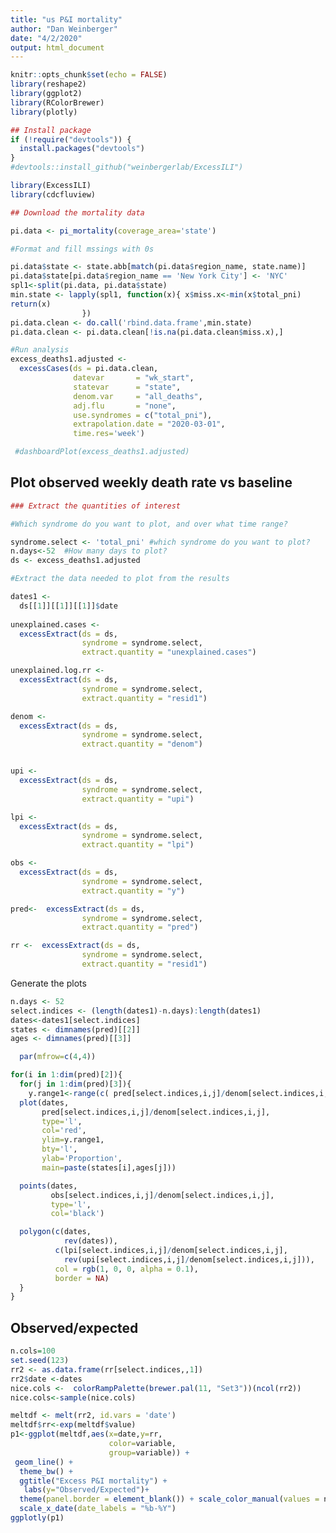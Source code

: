 ```yaml
---
title: "us P&I mortality"
author: "Dan Weinberger"
date: "4/2/2020"
output: html_document
---
```


```r
knitr::opts_chunk$set(echo = FALSE)
library(reshape2)
library(ggplot2)
library(RColorBrewer)
library(plotly)
```

```r
## Install package
if (!require("devtools")) {
  install.packages("devtools")
}
#devtools::install_github("weinbergerlab/ExcessILI")
```

```r
library(ExcessILI)
library(cdcfluview)
```


```r
## Download the mortality data

pi.data <- pi_mortality(coverage_area='state')

```

```r
#Format and fill mssings with 0s

pi.data$state <- state.abb[match(pi.data$region_name, state.name)]
pi.data$state[pi.data$region_name == 'New York City'] <- 'NYC'
spl1<-split(pi.data, pi.data$state)
min.state <- lapply(spl1, function(x){ x$miss.x<-min(x$total_pni)
return(x)
                })
pi.data.clean <- do.call('rbind.data.frame',min.state)
pi.data.clean <- pi.data.clean[!is.na(pi.data.clean$miss.x),]
```

```r
#Run analysis
excess_deaths1.adjusted <-
  excessCases(ds = pi.data.clean,
              datevar       = "wk_start",
              statevar      = "state",
              denom.var     = "all_deaths",
              adj.flu       = "none",
              use.syndromes = c("total_pni"),
              extrapolation.date = "2020-03-01",
              time.res='week')
```


```r
 #dashboardPlot(excess_deaths1.adjusted)
```


## Plot observed weekly death rate vs baseline


```r
### Extract the quantities of interest

#Which syndrome do you want to plot, and over what time range?

syndrome.select <- 'total_pni' #which syndrome do you want to plot?
n.days<-52  #How many days to plot?
ds <- excess_deaths1.adjusted
```
 
```r
#Extract the data needed to plot from the results

dates1 <-
  ds[[1]][[1]][[1]]$date
  
unexplained.cases <-
  excessExtract(ds = ds,
                syndrome = syndrome.select,
                extract.quantity = "unexplained.cases")

unexplained.log.rr <-
  excessExtract(ds = ds,
                syndrome = syndrome.select,
                extract.quantity = "resid1")

denom <-
  excessExtract(ds = ds,
                syndrome = syndrome.select,
                extract.quantity = "denom")


upi <-
  excessExtract(ds = ds,
                syndrome = syndrome.select,
                extract.quantity = "upi")

lpi <-
  excessExtract(ds = ds,
                syndrome = syndrome.select,
                extract.quantity = "lpi")

obs <-
  excessExtract(ds = ds,
                syndrome = syndrome.select,
                extract.quantity = "y")

pred<-  excessExtract(ds = ds,
                syndrome = syndrome.select,
                extract.quantity = "pred")

rr <-  excessExtract(ds = ds,
                syndrome = syndrome.select,
                extract.quantity = "resid1")
```

Generate the plots

```r
n.days <- 52
select.indices <- (length(dates1)-n.days):length(dates1)
dates<-dates1[select.indices]
states <- dimnames(pred)[[2]]
ages <- dimnames(pred)[[3]]
```


```r

  par(mfrow=c(4,4))

for(i in 1:dim(pred)[2]){
  for(j in 1:dim(pred)[3]){
    y.range1<-range(c( pred[select.indices,i,j]/denom[select.indices,i,j],obs[select.indices,i,j]/denom[select.indices,i,j], upi[select.indices,i,j]/denom[select.indices,i,j],0))
  plot(dates,
       pred[select.indices,i,j]/denom[select.indices,i,j],
       type='l',
       col='red',
       ylim=y.range1,
       bty='l',
       ylab='Proportion',
       main=paste(states[i],ages[j]))

  points(dates,
         obs[select.indices,i,j]/denom[select.indices,i,j],
         type='l',
         col='black')

  polygon(c(dates,
            rev(dates)),
          c(lpi[select.indices,i,j]/denom[select.indices,i,j],
            rev(upi[select.indices,i,j]/denom[select.indices,i,j])),
          col = rgb(1, 0, 0, alpha = 0.1),
          border = NA)
  }
}
```
## Observed/expected
```r
n.cols=100
set.seed(123)
rr2 <- as.data.frame(rr[select.indices,,1])
rr2$date <-dates
nice.cols <-  colorRampPalette(brewer.pal(11, "Set3"))(ncol(rr2))
nice.cols<-sample(nice.cols)

meltdf <- melt(rr2, id.vars = 'date')
meltdf$rr<-exp(meltdf$value)
p1<-ggplot(meltdf,aes(x=date,y=rr,
                      color=variable,
                      group=variable)) +
 geom_line() +  
  theme_bw() + 
  ggtitle("Excess P&I mortality") +
   labs(y="Observed/Expected")+
  theme(panel.border = element_blank()) + scale_color_manual(values = nice.cols)+
  scale_x_date(date_labels = "%b-%Y")
ggplotly(p1)
```